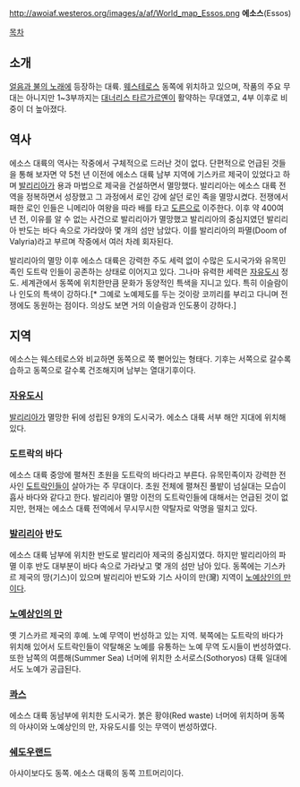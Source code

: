 http://awoiaf.westeros.org/images/a/af/World_map_Essos.png
'''에소스'''(Essos)

[[목차]]
== 소개 ==
[[얼음과 불의 노래]]에 등장하는 대륙. [[웨스테로스]] 동쪽에 위치하고 있으며, 작품의 주요 무대는 아니지만 1~3부까지는 [[대너리스 타르가르옌]]이 활약하는 무대였고, 4부 이후로 비중이 더 높아졌다.

== 역사 ==
에소스 대륙의 역사는 작중에서 구체적으로 드러난 것이 없다. 단편적으로 언급된 것들을 통해 보자면 약 5천 년 이전에 에소스 대륙 남부 지역에 기스카르 제국이 있었다고 하며 [[발리리아]]가 용과 마법으로 제국을 건설하면서 멸망했다. 발리리아는 에소스 대륙 전역을 정복하면서 성장했고 그 과정에서 로인 강에 살던 로인 족을 멸망시켰다. 전쟁에서 패한 로인 인들은 니메리아 여왕을 따라 배를 타고 [[도른]]으로 이주한다. 이후 약 400여 년 전, 이유를 알 수 없는 사건으로 발리리아가 멸망했고 발리리아의 중심지였던 발리리아 반도는 바다 속으로 가라앉아 몇 개의 섬만 남았다. 이를 발리리아의 파멸(Doom of Valyria)라고 부르며 작중에서 여러 차례 회자된다.

발리리아의 멸망 이후 에소스 대륙은 강력한 주도 세력 없이 수많은 도시국가와 유목민족인 도트락 인들이 공존하는 상태로 이어지고 있다. 그나마 유력한 세력은 [[자유도시]] 정도. 세계관에서 동쪽에 위치한만큼 문화가 동양적인 특색을 지니고 있다. 특히 이슬람이나 인도의 특색이 강하다.[* 그예로 노예제도를 두는 것이랑 코끼리를 부리고 다니며 전쟁에도 동원하는 점이다. 의상도 보면 거의 이슬람과 인도풍이 강하다.]   

== 지역 ==
에소스는 웨스테로스와 비교하면 동쪽으로 쭉 뻗어있는 형태다. 기후는 서쪽으로 갈수록 습하고 동쪽으로 갈수록 건조해지며 남부는 열대기후이다. 

=== [[자유도시]] ===
[[발리리아]]가 멸망한 뒤에 성립된 9개의 도시국가. 에소스 대륙 서부 해안 지대에 위치해 있다. 

=== 도트락의 바다 ===
에소스 대륙 중앙에 펼쳐진 초원을 도트락의 바다라고 부른다. 유목민족이자 강력한 전사인 [[도트락인들]]이 살아가는 주 무대이다. 초원 전체에 펼쳐진 풀밭이 넘실대는 모습이 흡사 바다와 같다고 한다. 발리리아 멸망 이전의 도트락인들에 대해서는 언급된 것이 없지만, 현재는 에소스 대륙 전역에서 무시무시한 약탈자로 악명을 떨치고 있다.

=== [[발리리아]] 반도 ===
에소스 대륙 남부에 위치한 반도로 발리리아 제국의 중심지였다. 하지만 발리리아의 파멸 이후 반도 대부분이 바다 속으로 가라낮고 몇 개의 섬만 남아 있다. 동쪽에는 기스카르 제국의 땅(기스)이 있으며 발리리아 반도와 기스 사이의 만(灣) 지역이 [[노예상인의 만]]이다.

=== [[노예상인의 만]] ===
옛 기스카르 제국의 후예. 노예 무역이 번성하고 있는 지역. 북쪽에는 도트락의 바다가 위치해 있어서 도트락인들이 약탈해온 노예를 유통하는 노예 무역 도시들이 번성하였다. 또한 남쪽의 여름해(Summer Sea) 너머에 위치한 소서로스(Sothoryos) 대륙 일대에서도 노예가 공급된다.

=== [[콰스]] ===
에소스 대륙 동남부에 위치한 도시국가. 붉은 황야(Red waste) 너머에 위치하며 동쪽의 아샤이와 노예상인의 만, 자유도시를 잇는 무역이 번성하였다.

=== [[쉐도우랜드]] ===

아샤이보다도 동쪽. 에소스 대륙의 동쪽 끄트머리이다.
